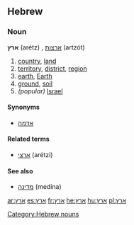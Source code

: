 ==Hebrew==

===Noun===
'''ארץ''' (arétz) {{f}}, [[ארצות]] (artzót) {{p}}

# [[country]], [[land]]
# [[territory]], [[district]], [[region]]
# [[earth]], [[Earth]]
# [[ground]], [[soil]]
#''(popular)'' [[Israel]]

====Synonyms====
*[[אדמה]]

====Related terms====
*[[ארצי]] (arétzi)

====See also====
*[[מדינה]] (medína) {{f}}

[[Category:Hebrew nouns]]

[[ar:ארץ]]
[[es:ארץ]]
[[fr:ארץ]]
[[he:ארץ]]
[[hu:ארץ]]
[[pl:ארץ]]